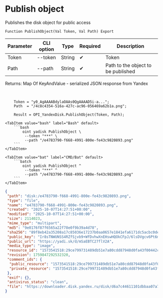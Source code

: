 ﻿---
sidebar_position: 1
description: Publish object and other functions to work with Yandex Disk in the Open Integration Package, a free open-source integration library for 1C:Enterprise 8, OneScript and CLI
keywords: [1C, 1С, 1С:Enterprise, 1С:Enterprise 8.3, API, Integration, Services, Exchange, OneScript, CLI, Yandex Disk]
---


# Publish object
 Publishes the disk object for public access



`Function PublishObject(Val Token, Val Path) Export`

  | Parameter | CLI option | Type | Required | Description |
  |-|-|-|-|-|
  | Token | --token | String | &#x2714; | Token |
  | Path | --path | String | &#x2714; | Path to the object to be published |

  
  Returns:  Map Of KeyAndValue - serialized JSON response from Yandex

<br/>



```bsl title="1C:Enterprise/OneScript code example"
    Token = "y0_AgAAAABdylaOAAs0QgAAAAD5i-a...";
    Path  = "/4c8c4354-516a-427c-ac96-056469a62b1a.png";

    Result = OPI_YandexDisk.PublishObject(Token, Path);
```
 

 <Tabs>
  
    <TabItem value="bash" label="Bash" default>
        ```bash
            oint yadisk PublishObject \
             --token "***" \
             --path "/e4783790-f668-4991-800e-fe43c9820893.png"
        ```
    </TabItem>
  
    <TabItem value="bat" label="CMD/Bat" default>
        ```batch
            oint yadisk PublishObject ^
             --token "***" ^
             --path "/e4783790-f668-4991-800e-fe43c9820893.png"
        ```
    </TabItem>
</Tabs>


```json title="Result"
{
 "path": "disk:/e4783790-f668-4991-800e-fe43c9820893.png",
 "type": "file",
 "name": "e4783790-f668-4991-800e-fe43c9820893.png",
 "created": "2025-10-07T14:27:51+00:00",
 "modified": "2025-10-07T14:27:51+00:00",
 "size": 2114023,
 "mime_type": "multipart",
 "md5": "9e0176f87f6565a22f78e0f9b39a4d78",
 "sha256": "89f8eb42a35208a17c85036e17237b0aa0657e1841efa6171dc5acbc0dea9e18",
 "public_key": "Ir8sTNWUNSS4RZfSjvb9+WfDvhwXnEHswHQOkCFpJ/6lsDVgcv6Pt6mOgU2Wl/ZNq/J6bpmRyOJonT3VoXnDag==",
 "public_url": "https://yadi.sk/d/mSaEBTC27flV2A",
 "media_type": "image",
 "resource_id": "1573541518:29ce799731489db51e7a80cdd87948d0fa43f00442c275fc637043405007f69d",
 "revision": 1759847292532320,
 "comment_ids": {
  "public_resource": "1573541518:29ce799731489db51e7a80cdd87948d0fa43f00442c275fc637043405007f69d",
  "private_resource": "1573541518:29ce799731489db51e7a80cdd87948d0fa43f00442c275fc637043405007f69d"
 },
 "exif": {},
 "antivirus_status": "clean",
 "file": "https://downloader.disk.yandex.ru/disk/d6a7c44611101dbbaa07a7e31236b0069b0e1b7fa55388a5e49efcf528533df2/68e55bbc/Kdpe3dFisZLPovVA4r-aBmpkby3AOQiLsayEHYapOMw2ylFGSbZZrsWtGPTvHxG_-QDrqSGFBOOsS3b3gKT1zA%3D%3D?uid=1573541518&filename=e4783790-f668-4991-800e-fe43c9820893.png&disposition=attachment&hash=&limit=0&content_type=multipart&owner_uid=1573541518&fsize=2114023&hid=03d7263840468e281bd0b238a26e7d0d&media_type=image&tknv=v3&etag=9e0176f87f6565a22f78e0f9b39a4d78"
}
```
